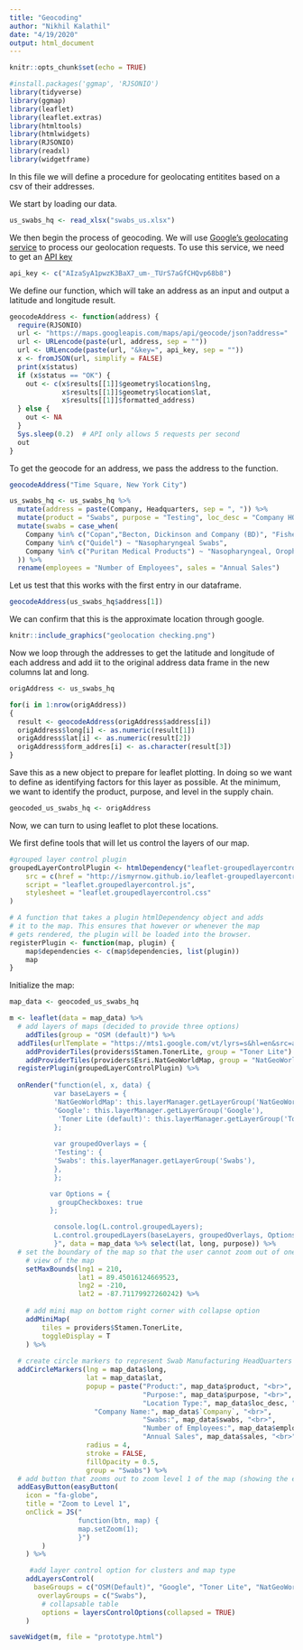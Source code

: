 ```yaml
---
title: "Geocoding"
author: "Nikhil Kalathil"
date: "4/19/2020"
output: html_document
---
```


```r
knitr::opts_chunk$set(echo = TRUE)
```

```r
#install.packages('ggmap', 'RJSONIO')
library(tidyverse)
library(ggmap)
library(leaflet)
library(leaflet.extras)
library(htmltools)
library(htmlwidgets)
library(RJSONIO)
library(readxl)
library(widgetframe)
```
In this file we will define a procedure for geolocating entitites based on a csv of their addresses. 

We start by loading our data. 
```r
us_swabs_hq <- read_xlsx("swabs_us.xlsx")
```

We then begin the process of geocoding. We will use [Google's geolocating service](https://developers.google.com/maps/documentation/geocoding/intro) to process our geolocation requests. To use this service, we need to get an [API key](https://developers.google.com/maps/documentation/geocoding/get-api-key)

```r
api_key <- c("AIzaSyA1pwzK3BaX7_um-_TUrS7aGfCHQvp68b8")
```

We define our function, which will take an address as an input and output a latitude and longitude result. 

```r
geocodeAddress <- function(address) {
  require(RJSONIO)
  url <- "https://maps.googleapis.com/maps/api/geocode/json?address="
  url <- URLencode(paste(url, address, sep = ""))
  url <- URLencode(paste(url, "&key=", api_key, sep = ""))
  x <- fromJSON(url, simplify = FALSE)
  print(x$status)
  if (x$status == "OK") {
    out <- c(x$results[[1]]$geometry$location$lng,
             x$results[[1]]$geometry$location$lat,
             x$results[[1]]$formatted_address)
  } else {
    out <- NA
  }
  Sys.sleep(0.2)  # API only allows 5 requests per second
  out
}
```

To get the geocode for an address, we pass the address to the function. 

```r
geocodeAddress("Time Square, New York City")
```

```r
us_swabs_hq <- us_swabs_hq %>% 
  mutate(address = paste(Company, Headquarters, sep = ", ")) %>% 
  mutate(product = "Swabs", purpose = "Testing", loc_desc = "Company HQ") %>% 
  mutate(swabs = case_when(
    Company %in% c("Copan","Becton, Dickinson and Company (BD)", "Fisher Healthcare") ~ "Nasopharyngeal and Oropharyngeal Swabs", 
    Company %in% c("Quidel") ~ "Nasopharyngeal Swabs", 
    Company %in% c("Puritan Medical Products") ~ "Nasopharyngeal, Oropharyngeal, and Other Swabs"
  )) %>% 
  rename(employees = "Number of Employees", sales = "Annual Sales")
```

Let us test that this works with the first entry in our dataframe. 

```r
geocodeAddress(us_swabs_hq$address[1])
```

We can confirm that this is the approximate location through google. 

```r
knitr::include_graphics("geolocation checking.png")
```

Now we loop through the addresses to get the latitude and longitude of each address and add iit to the original address data frame in the  new columns lat and long. 

```r
origAddress <- us_swabs_hq
```


```r
for(i in 1:nrow(origAddress))
{
  result <- geocodeAddress(origAddress$address[i])
  origAddress$long[i] <- as.numeric(result[1])
  origAddress$lat[i] <- as.numeric(result[2])
  origAddress$form_addres[i] <- as.character(result[3])
}
```

Save this as a new object to prepare for leaflet plotting. In doing so we want to define as identifying factors for this layer as possible. At the minimum, we want to identify the product, purpose, and level in the supply chain. 

```r
geocoded_us_swabs_hq <- origAddress 
```

Now, we can turn to using leaflet to plot these locations.

We first define tools that will let us control the layers of our map. 

```r
#grouped layer control plugin
groupedLayerControlPlugin <- htmlDependency("leaflet-groupedlayercontrol", "0.61",
    src = c(href = "http://ismyrnow.github.io/leaflet-groupedlayercontrol/src/"),
    script = "leaflet.groupedlayercontrol.js",
    stylesheet = "leaflet.groupedlayercontrol.css"
)

# A function that takes a plugin htmlDependency object and adds
# it to the map. This ensures that however or whenever the map
# gets rendered, the plugin will be loaded into the browser.
registerPlugin <- function(map, plugin) {
    map$dependencies <- c(map$dependencies, list(plugin))
    map
}
```

Initialize the map: 

```r
map_data <- geocoded_us_swabs_hq
```


```r
m <- leaflet(data = map_data) %>% 
  # add layers of maps (decided to provide three options)
    addTiles(group = "OSM (default)") %>%
  addTiles(urlTemplate = "https://mts1.google.com/vt/lyrs=s&hl=en&src=app&x={x}&y={y}&z={z}&s=G", group = "Google") %>%
    addProviderTiles(providers$Stamen.TonerLite, group = "Toner Lite") %>%
    addProviderTiles(providers$Esri.NatGeoWorldMap, group = "NatGeoWorldMap") %>% 
  registerPlugin(groupedLayerControlPlugin) %>%
  
  onRender("function(el, x, data) {
           var baseLayers = {
           'NatGeoWorldMap': this.layerManager.getLayerGroup('NatGeoWorldMap'),
           'Google': this.layerManager.getLayerGroup('Google'),
            'Toner Lite (default)': this.layerManager.getLayerGroup('Toner Lite (default)')
           };
           
           var groupedOverlays = {
           'Testing': {
           'Swabs': this.layerManager.getLayerGroup('Swabs'),
           },
           };

          var Options = {
            groupCheckboxes: true
          };

           console.log(L.control.groupedLayers);
           L.control.groupedLayers(baseLayers, groupedOverlays, Options).addTo(this);
           }", data = map_data %>% select(lat, long, purpose)) %>%
  # set the boundary of the map so that the user cannot zoom out of one world 
    # view of the map
    setMaxBounds(lng1 = 210,
                 lat1 = 89.45016124669523,
                 lng2 = -210,
                 lat2 = -87.71179927260242) %>%
    
    # add mini map on bottom right corner with collapse option
    addMiniMap(
        tiles = providers$Stamen.TonerLite,
        toggleDisplay = T
    ) %>%
  
  # create circle markers to represent Swab Manufacturing HeadQuarters
  addCircleMarkers(lng = map_data$long,
                   lat = map_data$lat,
                   popup = paste("Product:", map_data$product, "<br>",
                                 "Purpose:", map_data$purpose, "<br>",
                                 "Location Type:", map_data$loc_desc, "<br>",
                     "Company Name:", map_data$`Company`, "<br>",
                                 "Swabs:", map_data$swabs, "<br>",
                                 "Number of Employees:", map_data$employees, "<br>",
                                 "Annual Sales", map_data$sales, "<br>"),
                   radius = 4,
                   stroke = FALSE,
                   fillOpacity = 0.5,
                   group = "Swabs") %>%
  # add button that zooms out to zoom level 1 of the map (showing the entire world map)
  addEasyButton(easyButton(
    icon = "fa-globe",
    title = "Zoom to Level 1",
    onClick = JS("
                 function(btn, map) {
                 map.setZoom(1);
                 }")
		)
    ) %>% 

     #add layer control option for clusters and map type 
    addLayersControl(
      baseGroups = c("OSM(Default)", "Google", "Toner Lite", "NatGeoWorldMap"),
       overlayGroups = c("Swabs"),
        # collapsable table
        options = layersControlOptions(collapsed = TRUE)
    ) 
```

```r
saveWidget(m, file = "prototype.html")
```

